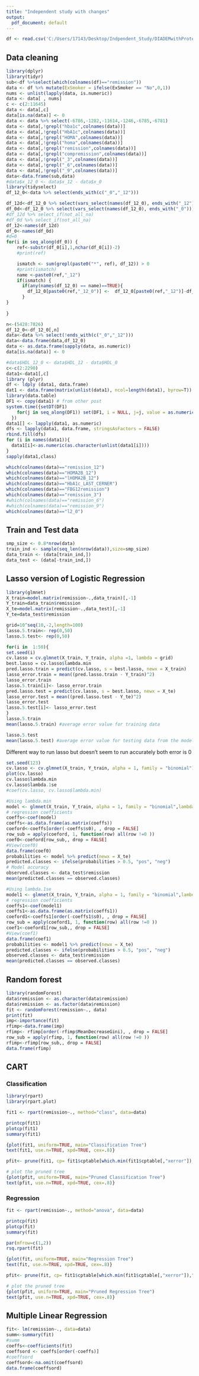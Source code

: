 ---
title: "Independent study with changes"
output:
  pdf_document: default
---


```{r}
df <- read.csv('C:/Users/17143/Desktop/Indpendent_Study/DIADEMwithProteomics_remission.csv', header = TRUE)
```

## Data cleaning

```{r}
library(dplyr)
library(tidyr)
sub<-df %>%select(which(colnames(df)=="remission"))
data <- df %>% mutate(ExSmoker = ifelse(ExSmoker == "No",0,1))
nums <- unlist(lapply(data, is.numeric)) 
data <- data[ , nums]
c <- c(2:11645)
data <- data[,c]
data[is.na(data)] <- 0
data <- data %>% select(-6786,-1282,-11614,-1246,-6785,-6781)
data <- data[,!grepl("hba1c",colnames(data))]
data <- data[,!grepl("HbA1c",colnames(data))]
data <- data[,!grepl("HOMA",colnames(data))]
data <- data[,!grepl("homa",colnames(data))]
data <- data[,!grepl("remission",colnames(data))]
data <- data[,!grepl("compremission",colnames(data))]
data <- data[,!grepl("_3",colnames(data))]
data <- data[,!grepl("_6",colnames(data))]
data <- data[,!grepl("_9",colnames(data))]
data<-data.frame(sub,data)
#data$x_12_0 <- data$x_12 - data$x_0
library(tidyselect)
df_12_0<-data %>% select(ends_with(c("_0","_12")))

df_12d<-df_12_0 %>% select(vars_select(names(df_12_0), ends_with("_12")))
df_0d<-df_12_0 %>% select(vars_select(names(df_12_0), ends_with("_0")))
#df_12d %>% select_if(not_all_na)
#df_0d %>% select_if(not_all_na)
df_12<-names(df_12d)
df_0<-names(df_0d)
#d=0
for(i in seq_along(df_0)) {
    ref<-substr(df_0[i],1,nchar(df_0[i])-2)
    #print(ref)

    ismatch <- sum(grepl(paste0("*", ref), df_12)) > 0
    #print(ismatch)
    name <-paste0(ref,"_12")
    if(ismatch) {
      if(any(names(df_12_0) == name)==TRUE){
        df_12_0[paste0(ref,"_12_0")] <-  df_12_0[paste0(ref,"_12")]-df_12_0[paste0(ref,"_0")]
      }
}
    
}

n<-(5428:7826)
df_12_0<-df_12_0[,n]
data<-data %>% select(!ends_with(c("_0","_12")))
data<-data.frame(data,df_12_0)
data <- as.data.frame(sapply(data, as.numeric))
data[is.na(data)] <- 0
```
```{r, eval=FALSE, include = FALSE}
#data$HDL_12_0 <- data$HDL_12 - data$HDL_0
c<-c(2:2290)
data1<-data1[,c]
library (plyr)
df <- ldply (data1, data.frame)
dat1 <- data.frame(matrix(unlist(data1), ncol=length(data1), byrow=T))
library(data.table)
DF1 <- copy(data1) # from other post
system.time({setDT(DF1)
    for(j in seq_along(DF1)) set(DF1, i = NULL, j=j, value = as.numeric(DF1[[j]]))
  })
data1[] <- lapply(data1, as.numeric)
dfs <- lapply(data1, data.frame, stringsAsFactors = FALSE)
rbind.fill(dfs)
for (i in names(data1)){
  data1[i]<-as.numeric(as.character(unlist(data1[i])))
}
sapply(data1,class)
```

```{r, include=FALSE}
which(colnames(data)=="remission_12")
which(colnames(data)=="HOMA2B_12")
which(colnames(data)=="lHOMA2B_12")
which(colnames(data)=="HbA1c_LAST_CERNER")
which(colnames(data)=="FBG12remission")
which(colnames(data)=="remission_3")
#which(colnames(data)=="remission_6")
#which(colnames(data)=="remission_9")
which(colnames(data)=="l2_0")

```

## Train and Test data
```{r}
smp_size <- 0.8*nrow(data) 
train_ind <- sample(seq_len(nrow(data)),size=smp_size)
data_train <- (data[train_ind,])
data_test <- (data[-train_ind,])
```


## Lasso version of Logistic Regression
```{r}
library(glmnet)
X_train=model.matrix(remission~.,data_train)[,-1]
Y_train=data_train$remission
X_te=model.matrix(remission~.,data_test)[,-1]
Y_te=data_test$remission
```
```{r, include=FALSE, eval=FALSE}
grid=10^seq(10,-2,length=100)
lasso.5.train<- rep(0,50)
lasso.5.test<- rep(0,50)

for(i in  1:50){
set.seed(i)
cv.lasso = cv.glmnet(X_train, Y_train, alpha =1, lambda = grid)
best.lasso = cv.lasso$lambda.min
pred.lasso.train = predict(cv.lasso, s = best.lasso, newx = X_train)
lasso_error.train = mean((pred.lasso.train - Y_train)^2)
lasso_error.train
lasso.5.train[i]<- lasso_error.train
pred.lasso.test = predict(cv.lasso, s = best.lasso, newx = X_te)
lasso_error.test = mean((pred.lasso.test - Y_te)^2)
lasso_error.test
lasso.5.test[i]<- lasso_error.test
}
lasso.5.train
mean(lasso.5.train) #average error value for training data

lasso.5.test
mean(lasso.5.test) #average error value for testing data from the model using training data
```

Different way to run lasso but doesn't seem to run accurately both error is 0
```{r}
set.seed(123) 
cv.lasso <- cv.glmnet(X_train, Y_train, alpha = 1, family = "binomial")
plot(cv.lasso)
cv.lasso$lambda.min
cv.lasso$lambda.1se
#coef(cv.lasso, cv.lasso$lambda.min)
```
```{r}
#Using lambda.min
model <- glmnet(X_train, Y_train, alpha = 1, family = "binomial",lambda = cv.lasso$lambda.min)
# regression coefficients
coeffs<-coef(model)
coeffs<-as.data.frame(as.matrix(coeffs))
coeford<-coeffs[order(-coeffs$s0), , drop = FALSE]
row_sub = apply(coeford, 1, function(row) all(row !=0 ))
coef0<-coeford[row_sub,, drop = FALSE]
#View(coef0)
data.frame(coef0)
probabilities <- model %>% predict(newx = X_te)
predicted.classes <- ifelse(probabilities > 0.5, "pos", "neg")
# Model accuracy
observed.classes <- data_test$remission
mean(predicted.classes == observed.classes)
```
```{r}
#Using lambda.1se
model1 <- glmnet(X_train, Y_train, alpha = 1, family = "binomial",lambda = cv.lasso$lambda.1se)
# regression coefficients
coeffs1<-coef(model1)
coeffs1<-as.data.frame(as.matrix(coeffs1))
coeford1<-coeffs1[order(-coeffs1$s0), , drop = FALSE]
row_sub = apply(coeford1, 1, function(row) all(row !=0 ))
coef1<-coeford1[row_sub,, drop = FALSE]
#View(coef1)
data.frame(coef1)
probabilities <- model1 %>% predict(newx = X_te)
predicted.classes <- ifelse(probabilities > 0.5, "pos", "neg")
observed.classes <- data_test$remission
mean(predicted.classes == observed.classes)
```

## Random forest
```{r}
library(randomForest)
data$remission <- as.character(data$remission)
data$remission <- as.factor(data$remission)
fit <- randomForest(remission~., data)
print(fit)
imp<-importance(fit)
rfimp<-data.frame(imp)
rfimp<- rfimp[order(-rfimp$MeanDecreaseGini), , drop = FALSE]
row_sub = apply(rfimp, 1, function(row) all(row !=0 ))
rfimp<-rfimp[row_sub,, drop = FALSE]
data.frame(rfimp)
```

## CART
### Classification
```{r}
library(rpart)
library(rpart.plot)

fit1 <- rpart(remission~., method="class", data=data)

printcp(fit1) 
plotcp(fit1) 
summary(fit1)

{plot(fit1, uniform=TRUE, main="Classification Tree")
text(fit1, use.n=TRUE, xpd=TRUE, cex=.8)}

pfit<- prune(fit1, cp= fit1$cptable[which.min(fit1$cptable[,"xerror"]),"CP"])

# plot the pruned tree
{plot(pfit, uniform=TRUE, main="Pruned Classification Tree")
text(pfit, use.n=TRUE, xpd=TRUE, cex=.8)}
```

### Regression
```{r}
fit <- rpart(remission~., method="anova", data=data)

printcp(fit) 
plotcp(fit)
summary(fit)

par(mfrow=c(1,2))
rsq.rpart(fit)

{plot(fit, uniform=TRUE, main="Regression Tree")
text(fit, use.n=TRUE, xpd=TRUE, cex=.8)}

pfit<- prune(fit, cp= fit1$cptable[which.min(fit1$cptable[,"xerror"]),"CP"])

# plot the pruned tree
{plot(pfit, uniform=TRUE, main="Pruned Regression Tree")
text(pfit, use.n=TRUE, xpd=TRUE, cex=.8)}
```


## Multiple Linear Regression
```{r}
fit<- lm(remission~., data=data)
summ<-summary(fit)
#summ
coeffs<-coefficients(fit)
coeffsord <- coeffs[order(-coeffs)]
#coeffsord
coeffsord<-na.omit(coeffsord)
data.frame(coeffsord)
```